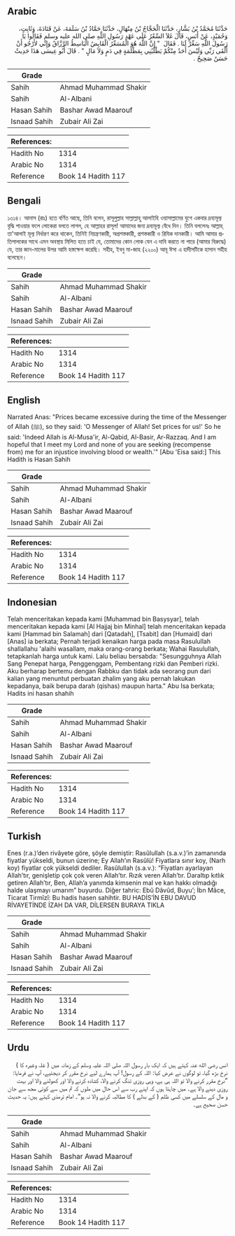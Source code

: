 ## Arabic


<div dir="rtl" lang="ar" style={{fontSize:'larger',backgroundColor:'#f8f9fa',padding:20}}>
حَدَّثَنَا مُحَمَّدُ بْنُ بَشَّارٍ، حَدَّثَنَا الْحَجَّاجُ بْنُ مِنْهَالٍ، حَدَّثَنَا حَمَّادُ بْنُ سَلَمَةَ، عَنْ قَتَادَةَ، وَثَابِتٍ، وَحُمَيْدٍ، عَنْ أَنَسٍ، قَالَ غَلاَ السِّعْرُ عَلَى عَهْدِ رَسُولِ اللَّهِ صلى الله عليه وسلم فَقَالُوا يَا رَسُولَ اللَّهِ سَعِّرْ لَنَا ‏.‏ فَقَالَ ‏ "‏ إِنَّ اللَّهَ هُوَ الْمُسَعِّرُ الْقَابِضُ الْبَاسِطُ الرَّزَّاقُ وَإِنِّي لأَرْجُو أَنْ أَلْقَى رَبِّي وَلَيْسَ أَحَدٌ مِنْكُمْ يَطْلُبُنِي بِمَظْلَمَةٍ فِي دَمٍ وَلاَ مَالٍ ‏"‏ ‏.‏ قَالَ أَبُو عِيسَى هَذَا حَدِيثٌ حَسَنٌ صَحِيحٌ ‏.‏
</div>
<div style={{backgroundColor:'#f8f9fa',padding:20, marginBottom: 10}}><table> <thead> <tr> <th>Grade</th> <th></th> </tr> </thead> <tbody> <tr><td>Sahih</td><td>Ahmad Muhammad Shakir</td></tr><tr><td>Sahih</td><td>Al-Albani</td></tr><tr><td>Hasan Sahih</td><td>Bashar Awad Maarouf</td></tr><tr><td>Isnaad Sahih</td><td>Zubair Ali Zai</td></tr></tbody></table><table> <thead> <tr> <th>References:</th> <th></th> </tr> </thead> <tbody><tr><td>Hadith No</td><td>1314</td></tr><tr><td>Arabic No</td><td>1314</td></tr><tr><td>Reference</td><td>Book 14 Hadith 117</td></tr></tbody></table></div>

## Bengali


<div dir="ltr" lang="bn" style={{fontSize:'larger',backgroundColor:'#f8f9fa',padding:20}}>
১৩১৪। আনাস (রাঃ) হতে বর্ণিত আছে, তিনি বলেন, রাসূলুল্লাহ সাল্লাল্লাহু আলাইহি ওয়াসাল্লামের যুগে একবার দ্রব্যমূল্য বৃদ্ধি পাওয়ার ফলে লোকেরা বলতে লাগল, হে আল্লাহর রাসূল! আমাদের জন্য দ্রব্যমূল্য বেঁধে দিন। তিনি বললেনঃ আল্লাহ্ তা'আলাই মূল্য নির্ধারণ করে থাকেন, তিনিই নিয়ন্ত্রণকারী, অপ্রশস্তকারী, প্রশস্তকারী ও রিযিক দানকারী। আমি আমার প্রতিপালকের সাথে এমন অবস্থায় মিলিত হতে চাই যে, তোমাদের কোন লোক যেন এ দাবি করতে না পারে (আমার বিরুদ্ধে) যে, তার জান-মালের উপর আমি হস্তক্ষেপ করেছি। সহীহ, ইবনু মা-জাহ (২২০০) আবূ ঈসা এ হাদীসটিকে হাসান সহীহ বলেছেন।
</div>
<div style={{backgroundColor:'#f8f9fa',padding:20, marginBottom: 10}}><table> <thead> <tr> <th>Grade</th> <th></th> </tr> </thead> <tbody> <tr><td>Sahih</td><td>Ahmad Muhammad Shakir</td></tr><tr><td>Sahih</td><td>Al-Albani</td></tr><tr><td>Hasan Sahih</td><td>Bashar Awad Maarouf</td></tr><tr><td>Isnaad Sahih</td><td>Zubair Ali Zai</td></tr></tbody></table><table> <thead> <tr> <th>References:</th> <th></th> </tr> </thead> <tbody><tr><td>Hadith No</td><td>1314</td></tr><tr><td>Arabic No</td><td>1314</td></tr><tr><td>Reference</td><td>Book 14 Hadith 117</td></tr></tbody></table></div>

## English


<div dir="ltr" lang="en" style={{fontSize:'larger',backgroundColor:'#f8f9fa',padding:20}}>
Narrated Anas: "Prices became excessive during the time of the Messenger of Allah (ﷺ), so they said: 'O Messenger of Allah! Set prices for us!' So he said: 'Indeed Allah is Al-Musa'ir, Al-Qabid, Al-Basir, Ar-Razzaq. And I am hopeful that I meet my Lord and none of you are seeking (recompense from) me for an injustice involving blood or wealth.'" [Abu 'Eisa said:] This Hadith is Hasan Sahih
</div>
<div style={{backgroundColor:'#f8f9fa',padding:20, marginBottom: 10}}><table> <thead> <tr> <th>Grade</th> <th></th> </tr> </thead> <tbody> <tr><td>Sahih</td><td>Ahmad Muhammad Shakir</td></tr><tr><td>Sahih</td><td>Al-Albani</td></tr><tr><td>Hasan Sahih</td><td>Bashar Awad Maarouf</td></tr><tr><td>Isnaad Sahih</td><td>Zubair Ali Zai</td></tr></tbody></table><table> <thead> <tr> <th>References:</th> <th></th> </tr> </thead> <tbody><tr><td>Hadith No</td><td>1314</td></tr><tr><td>Arabic No</td><td>1314</td></tr><tr><td>Reference</td><td>Book 14 Hadith 117</td></tr></tbody></table></div>

## Indonesian


<div dir="ltr" lang="id" style={{fontSize:'larger',backgroundColor:'#f8f9fa',padding:20}}>
Telah menceritakan kepada kami [Muhammad bin Basysyar], telah menceritakan kepada kami [Al Hajjaj bin Minhal] telah menceritakan kepada kami [Hammad bin Salamah] dari [Qatadah], [Tsabit] dan [Humaid] dari [Anas] ia berkata; Pernah terjadi kenaikan harga pada masa Rasulullah shallallahu 'alaihi wasallam, maka orang-orang berkata; Wahai Rasulullah, tetapkanlah harga untuk kami. Lalu beliau bersabda: "Sesungguhnya Allah Sang Penepat harga, Penggenggam, Pembentang rizki dan Pemberi rizki. Aku berharap bertemu dengan Rabbku dan tidak ada seorang pun dari kalian yang menuntut perbuatan zhalim yang aku pernah lakukan kepadanya, baik berupa darah (qishas) maupun harta." Abu Isa berkata; Hadits ini hasan shahih
</div>
<div style={{backgroundColor:'#f8f9fa',padding:20, marginBottom: 10}}><table> <thead> <tr> <th>Grade</th> <th></th> </tr> </thead> <tbody> <tr><td>Sahih</td><td>Ahmad Muhammad Shakir</td></tr><tr><td>Sahih</td><td>Al-Albani</td></tr><tr><td>Hasan Sahih</td><td>Bashar Awad Maarouf</td></tr><tr><td>Isnaad Sahih</td><td>Zubair Ali Zai</td></tr></tbody></table><table> <thead> <tr> <th>References:</th> <th></th> </tr> </thead> <tbody><tr><td>Hadith No</td><td>1314</td></tr><tr><td>Arabic No</td><td>1314</td></tr><tr><td>Reference</td><td>Book 14 Hadith 117</td></tr></tbody></table></div>

## Turkish


<div dir="ltr" lang="tr" style={{fontSize:'larger',backgroundColor:'#f8f9fa',padding:20}}>
Enes (r.a.)’den rivâyete göre, şöyle demiştir: Rasûlullah (s.a.v.)’in zamanında fiyatlar yükseldi, bunun üzerine; Ey Allah’ın Rasûlü! Fiyatlara sınır koy, (Narh koy) fiyatlar çok yükseldi dediler. Rasûlullah (s.a.v.): “Fiyatları ayarlayan Allah’tır, genişletip çok çok veren Allah’tır. Rızık veren Allah’tır. Daraltıp kıtlık getiren Allah’tır, Ben, Allah’a yanımda kimsenin mal ve kan hakkı olmadığı halde ulaşmayı umarım” buyurdu. Diğer tahric: Ebû Dâvûd, Buyu’; İbn Mâce, Ticarat Tirmîzî: Bu hadis hasen sahihtir. BU HADİS’İN EBU DAVUD RİVAYETİNDE İZAH DA VAR, DİLERSEN BURAYA TIKLA
</div>
<div style={{backgroundColor:'#f8f9fa',padding:20, marginBottom: 10}}><table> <thead> <tr> <th>Grade</th> <th></th> </tr> </thead> <tbody> <tr><td>Sahih</td><td>Ahmad Muhammad Shakir</td></tr><tr><td>Sahih</td><td>Al-Albani</td></tr><tr><td>Hasan Sahih</td><td>Bashar Awad Maarouf</td></tr><tr><td>Isnaad Sahih</td><td>Zubair Ali Zai</td></tr></tbody></table><table> <thead> <tr> <th>References:</th> <th></th> </tr> </thead> <tbody><tr><td>Hadith No</td><td>1314</td></tr><tr><td>Arabic No</td><td>1314</td></tr><tr><td>Reference</td><td>Book 14 Hadith 117</td></tr></tbody></table></div>

## Urdu


<div dir="rtl" lang="ur" style={{fontSize:'larger',backgroundColor:'#f8f9fa',padding:20}}>
انس رضی الله عنہ کہتے ہیں کہ ایک بار رسول اللہ صلی اللہ علیہ وسلم کے زمانہ میں ( غلہ وغیرہ کا ) نرخ بڑھ گیا، تو لوگوں نے عرض کیا: اللہ کے رسول! آپ ہمارے لیے نرخ مقرر کر دیجئیے، آپ نے فرمایا: ”نرخ مقرر کرنے والا تو اللہ ہی ہے، وہی روزی تنگ کرنے والا، کشادہ کرنے والا اور کھولنے والا اور بہت روزی دینے والا ہے۔ میں چاہتا ہوں کہ اپنے رب سے اس حال میں ملوں کہ تم میں سے کوئی مجھ سے جان و مال کے سلسلے میں کسی ظلم ( کے بدلے ) کا مطالبہ کرنے والا نہ ہو“۔ امام ترمذی کہتے ہیں: یہ حدیث حسن صحیح ہے۔
</div>
<div style={{backgroundColor:'#f8f9fa',padding:20, marginBottom: 10}}><table> <thead> <tr> <th>Grade</th> <th></th> </tr> </thead> <tbody> <tr><td>Sahih</td><td>Ahmad Muhammad Shakir</td></tr><tr><td>Sahih</td><td>Al-Albani</td></tr><tr><td>Hasan Sahih</td><td>Bashar Awad Maarouf</td></tr><tr><td>Isnaad Sahih</td><td>Zubair Ali Zai</td></tr></tbody></table><table> <thead> <tr> <th>References:</th> <th></th> </tr> </thead> <tbody><tr><td>Hadith No</td><td>1314</td></tr><tr><td>Arabic No</td><td>1314</td></tr><tr><td>Reference</td><td>Book 14 Hadith 117</td></tr></tbody></table></div>